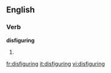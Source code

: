 ==English==
===Verb===
'''disfiguring'''
# {{present participle of|[[disfigure]]}}

[[fr:disfiguring]]
[[it:disfiguring]]
[[vi:disfiguring]]